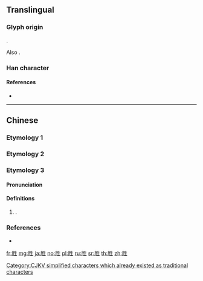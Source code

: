 {{character info/new}}
{{also|勝}}
==Translingual==

===Glyph origin===
{{Han etym}}
{{Han compound|肉|生|c1=s|c2=p|t1=meat|t2=fresh|ls=psc}}.

Also {{Han simp|勝|f=劵|t=生|nocap}}.

===Han character===
{{Han char|rn=130|rad=肉|as=05|sn=9|four=75210|canj=BHQM|ids=⿰月生}}

====References====
* {{Han ref|kx=0979.070|dkj=29394|dj=1430.230|hdz=32060.070|uh=80DC|ud=32988|bh=D060|bd=53344}}

[[Category:CJKV simplified characters which already existed as traditional characters]]

----

==Chinese==

===Etymology 1===
{{zh-see|勝}}

===Etymology 2===
{{zh-see|腥|v}}

===Etymology 3===
{{zh-forms}}

====Pronunciation====
{{zh-pron
|m=shēng
|c=saang1
|h=pfs=
|md=
|mn=
|w=
|mc=
|oc=
|cat=
}}

====Definitions====
{{zh-hanzi}}

# {{lb|zh|chemistry}} {{synonym of|肽|lang=zh}} {{gloss|[[peptide]]}}.

===References===
* {{R:twedu|B03635}}

[[fr:胜]]
[[mg:胜]]
[[ja:胜]]
[[no:胜]]
[[pl:胜]]
[[ru:胜]]
[[sr:胜]]
[[th:胜]]
[[zh:胜]]